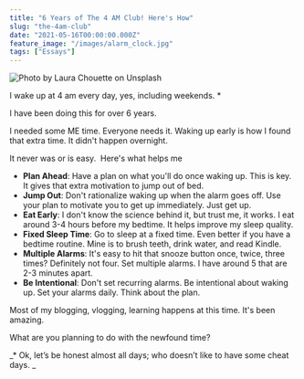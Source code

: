 ```yaml
---
title: "6 Years of The 4 AM Club! Here's How"
slug: "the-4am-club"
date: "2021-05-16T00:00:00.000Z"
feature_image: "/images/alarm_clock.jpg"
tags: ["Essays"]
---
```


![Photo by Laura Chouette on Unsplash](/images/alarm_clock.jpg)

I wake up at 4 am every day, yes, including weekends. \*

I have been doing this for over 6 years.

I needed some ME time. Everyone needs it. Waking up early is how I found that extra time. It didn't happen overnight.

It never was or is easy.  Here's what helps me

*   **Plan Ahead**: Have a plan on what you'll do once waking up. This is key. It gives that extra motivation to jump out of bed.
*   **Jump Out**: Don't rationalize waking up when the alarm goes off. Use your plan to motivate you to get up immediately. Just get up.
*   **Eat Early**: I don't know the science behind it, but trust me, it works. I eat around 3-4 hours before my bedtime. It helps improve my sleep quality.
*   **Fixed Sleep Time**: Go to sleep at a fixed time. Even better if you have a bedtime routine. Mine is to brush teeth, drink water, and read Kindle.
*   **Multiple Alarms**: It's easy to hit that snooze button once, twice, three times? Definitely not four. Set multiple alarms. I have around 5 that are 2-3 minutes apart.
*   **Be Intentional**: Don't set recurring alarms. Be intentional about waking up. Set your alarms daily. Think about the plan.

Most of my blogging, vlogging, learning happens at this time. It's been amazing.

What are you planning to do with the newfound time?

\_\* Ok, let’s be honest almost all days; who doesn’t like to have some cheat days. \_